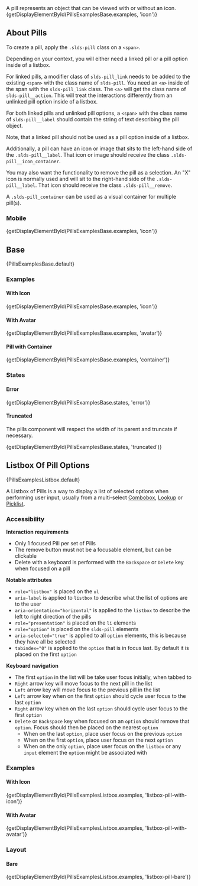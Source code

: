
<div className="lead doc">
  A pill represents an object that can be viewed with or without an icon.
</div>

<CodeView exampleOnly>
  {getDisplayElementById(PillsExamplesBase.examples, 'icon')}
</CodeView>

## About Pills

To create a pill, apply the `.slds-pill` class on a `<span>`.

Depending on your context, you will either need a linked pill or a pill option inside of a listbox.

For linked pills, a modifier class of `slds-pill_link` needs to be added to the existing `<span>` with the class name of `slds-pill`. You need an `<a>` inside of the span with the `slds-pill_link` class. The `<a>` will get the class name of `slds-pill__action`. This will treat the interactions differently from an unlinked pill option inside of a listbox.

For both linked pills and unlinked pill options, a `<span>` with the class name of `slds-pill__label` should contain the string of text describing the pill object.

Note, that a linked pill should not be used as a pill option inside of a listbox.

Additionally, a pill can have an icon or image that sits to the left-hand side of the `.slds-pill__label`. That icon or image should receive the class `.slds-pill__icon_container`.

You may also want the functionality to remove the pill as a selection. An "X" icon is normally used and will sit to the right-hand side of the `.slds-pill__label`. That icon should receive the class `.slds-pill__remove`.

A `.slds-pill_container` can be used as a visual container for multiple pill(s).

### Mobile

<MobileBlurb patternSpecificText="pills will have an increased size to accommodate tapping with a finger instead of the more precise mouse cursor" />

<CodeView frameOnly hideDeviceSelector>
  {getDisplayElementById(PillsExamplesBase.examples, 'icon')}
</CodeView>

## Base

<CodeView>
  {PillsExamplesBase.default}
</CodeView>

### Examples

#### With Icon

<CodeView>
  {getDisplayElementById(PillsExamplesBase.examples, 'icon')}
</CodeView>

#### With Avatar

<CodeView>
  {getDisplayElementById(PillsExamplesBase.examples, 'avatar')}
</CodeView>

#### Pill with Container

<CodeView>
  {getDisplayElementById(PillsExamplesBase.examples, 'container')}
</CodeView>

### States

#### Error

<CodeView>
  {getDisplayElementById(PillsExamplesBase.states, 'error')}
</CodeView>

#### Truncated

The pills component will respect the width of its parent and truncate if necessary.

<CodeView demoStyles="width: 220px;">
  {getDisplayElementById(PillsExamplesBase.states, 'truncated')}
</CodeView>

## Listbox Of Pill Options

<CodeView>
  {PillsExamplesListbox.default}
</CodeView>

A Listbox of Pills is a way to display a list of selected options when performing user input, usually from a multi-select [Combobox](/components/combobox), [Lookup](/components/lookups) or [Picklist](/components/picklist).

### Accessibility

**Interaction requirements**

- Only 1 focused Pill per set of Pills
- The remove button must not be a focusable element, but can be clickable
- Delete with a keyboard is performed with the `Backspace` or `Delete` key when focused on a pill

**Notable attributes**

- `role="listbox"` is placed on the `ul`
- `aria-label` is applied to `listbox` to describe what the list of options are to the user
- `aria-orientation="horizontal"` is applied to the `listbox` to describe the left to right direction of the pills
- `role="presentation"` is placed on the `li` elements
- `role="option"` is placed on the `slds-pill` elements
- `aria-selected="true"` is applied to all `option` elements, this is because they have all be selected
- `tabindex="0"` is applied to the `option` that is in focus last. By default it is placed on the first `option`

**Keyboard navigation**

- The first `option` in the list will be take user focus initially, when tabbed to
- `Right` arrow key will move focus to the next pill in the list
- `Left` arrow key will move focus to the previous pill in the list
- `Left` arrow key when on the first `option` should cycle user focus to the last `option`
- `Right` arrow key when on the last `option` should cycle user focus to the first `option`
- `Delete` or `Backspace` key when focused on an `option` should remove that `option`. Focus should then be placed on the nearest `option`
  - When on the last `option`, place user focus on the previous `option`
  - When on the first `option`, place user focus on the next `option`
  - When on the only `option`, place user focus on the `listbox` or any `input` element the `option` might be associated with

### Examples

#### With Icon

<CodeView>
  {getDisplayElementById(PillsExamplesListbox.examples, 'listbox-pill-with-icon')}
</CodeView>

#### With Avatar

<CodeView>
  {getDisplayElementById(PillsExamplesListbox.examples, 'listbox-pill-with-avatar')}
</CodeView>

### Layout

#### Bare

<CodeView>
  {getDisplayElementById(PillsExamplesListbox.examples, 'listbox-pill-bare')}
</CodeView>
